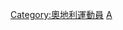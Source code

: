 {{Commonscat|Table tennis players from Austria}}
[[Category:奧地利運動員|Category:奧地利運動員]]
[[Category:各國乒乓球運動員|A]]